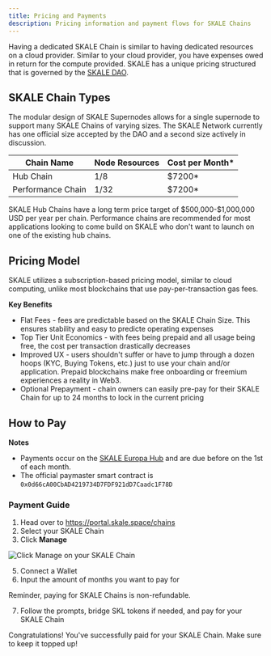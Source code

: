 ```yaml
---
title: Pricing and Payments
description: Pricing information and payment flows for SKALE Chains
---
```



Having a dedicated SKALE Chain is similar to having dedicated resources on a cloud provider.
Similar to your cloud provider, you have expenses owed in return for the compute provided.
SKALE has a unique pricing structured that is governed by the [SKALE DAO](https://snapshot.box/#/s:skale.eth).

## SKALE Chain Types

The modular design of SKALE Supernodes allows for a single supernode to support many SKALE Chains of varying sizes.
The SKALE Network currently has one official size accepted by the DAO and a second size actively in discussion.

| Chain Name | Node Resources | Cost per Month*|
| - | - | - |
| Hub Chain | 1/8 | $7200* |
| Performance Chain | 1/32 | $7200* |

<Aside type="note">
SKALE Hub Chains have a long term price target of $500,000-$1,000,000 USD per year per chain.
Performance chains are recommended for most applications looking to come build on SKALE who don't
want to launch on one of the existing hub chains.
</Aside>

## Pricing Model

SKALE utilizes a subscription-based pricing model, similar to cloud computing, unlike most blockchains that use pay-per-transaction gas fees.

**Key Benefits**

- Flat Fees - fees are predictable based on the SKALE Chain Size. This ensures stability and easy to predicte operating expenses
- Top Tier Unit Economics - with fees being prepaid and all usage being free, the cost per transaction drastically decreases
- Improved UX - users shouldn't suffer or have to jump through a dozen hoops (KYC, Buying Tokens, etc.) just to use your chain and/or application. Prepaid blockchains make free onboarding or freemium experiences a reality in Web3.
- Optional Prepayment - chain owners can easily pre-pay for their SKALE Chain for up to 24 months to lock in the current pricing

## How to Pay

**Notes**
- Payments occur on the [SKALE Europa Hub](https://portal.skale.space/chains/europa) and are due before on the 1st of each month.
- The official paymaster smart contract is `0x0d66cA00CbAD4219734D7FDF921dD7Caadc1F78D`

### Payment Guide
1. Head over to https://portal.skale.space/chains
2. Select your SKALE Chain
3. Click **Manage**

![Click Manage on your SKALE Chain](../../../assets/run-a-skale-chain/payments-manage-button.png)

5. Connect a Wallet
6. Input the amount of months you want to pay for
<Aside type="caution">
Reminder, paying for SKALE Chains is non-refundable.
</Aside>

7. Follow the prompts, bridge SKL tokens if needed, and pay for your SKALE Chain

<Aside title="Congrats" type="note">
Congratulations! You've successfully paid for your SKALE Chain. Make sure to keep it topped up!
</Aside>
